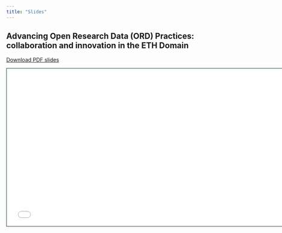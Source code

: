 ```yaml
---
title: "Slides"
---
```


## Advancing Open Research Data (ORD) Practices: collaboration and innovation in the ETH Domain

<a href="2025-06-10-fairqual-ord-conference.pdf" download class="btn btn-primary">
  <i class="bi bi-download"></i> Download PDF slides
</a>

```{=html}
<iframe class="slide-deck" src="ord-conference/2025-06-10-fairqual-ord-conference.pdf" height="420" width="747" style="border: 1px solid #123233;"></iframe>
```

